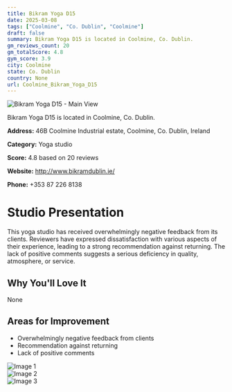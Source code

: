 ```yaml
---
title: Bikram Yoga D15
date: 2025-03-08
tags: ["Coolmine", "Co. Dublin", "Coolmine"]  
draft: false
summary: Bikram Yoga D15 is located in Coolmine, Co. Dublin.
gm_reviews_count: 20
gm_totalScore: 4.8
gym_score: 3.9
city: Coolmine
state: Co. Dublin
country: None
url: Coolmine_Bikram_Yoga_D15
---
```


<div className="aspect-[16/9] relative my-8">
  <img 
    src="https://lh5.googleusercontent.com/p/AF1QipPstgz7o4FVjJBQGX5gCd3-WddFaKYXoDGBNIvx=w1920-h1080-k-no"
    alt="Bikram Yoga D15 - Main View"
    className="object-cover absolute inset-0 w-full h-full rounded-lg"
  />
</div>

Bikram Yoga D15 is located in Coolmine, Co. Dublin.

**Address:** 46B Coolmine Industrial estate, Coolmine, Co. Dublin, Ireland

**Category:** Yoga studio

**Score:** 4.8 based on 20 reviews

**Website:** http://www.bikramdublin.ie/

**Phone:** +353 87 226 8138

# Studio Presentation

This yoga studio has received overwhelmingly negative feedback from its clients. Reviewers have expressed dissatisfaction with various aspects of their experience, leading to a strong recommendation against returning. The lack of positive comments suggests a serious deficiency in quality, atmosphere, or service.

## Why You'll Love It

None

## Areas for Improvement

- Overwhelmingly negative feedback from clients
- Recommendation against returning
- Lack of positive comments

<div className="grid grid-cols-1 xl:grid-cols-2 gap-4 my-8">
<div className="aspect-[4/3] relative"><img src="https://streetviewpixels-pa.googleapis.com/v1/thumbnail?panoid=BQb1aEpWSl2KZEgLJU8QeA&cb_client=maps_sv.tactile.gps&w=203&h=100&yaw=352.9552&pitch=0&thumbfov=100" alt="Image 1" className="object-cover absolute inset-0 w-full h-full rounded-lg" /></div>
<div className="aspect-[4/3] relative"><img src="https://lh5.googleusercontent.com/p/AF1QipPstgz7o4FVjJBQGX5gCd3-WddFaKYXoDGBNIvx=w1920-h1080-k-no" alt="Image 2" className="object-cover absolute inset-0 w-full h-full rounded-lg" /></div>
<div className="aspect-[4/3] relative"><img src="https://streetviewpixels-pa.googleapis.com/v1/thumbnail?panoid=BQb1aEpWSl2KZEgLJU8QeA&cb_client=maps_sv.tactile.gps&w=203&h=100&yaw=352.9552&pitch=0&thumbfov=100" alt="Image 3" className="object-cover absolute inset-0 w-full h-full rounded-lg" /></div>
</div>